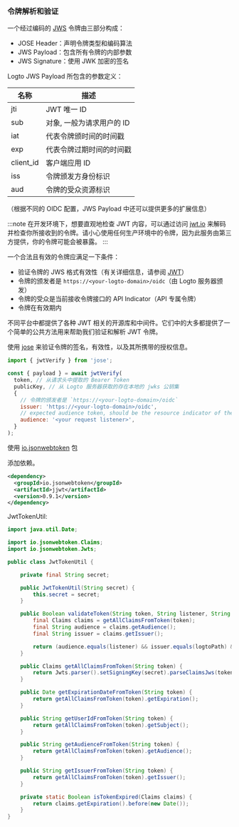 
### 令牌解析和验证

一个经过编码的 [JWS](https://datatracker.ietf.org/doc/html/rfc7515) 令牌由三部分构成：

- JOSE Header：声明令牌类型和编码算法
- JWS Payload：包含所有令牌的内部参数
- JWS Signature：使用 JWK 加密的签名

Logto JWS Payload 所包含的参数定义：

| 名称      | 描述                      |
| --------- | ------------------------- |
| jti       | JWT 唯一 ID               |
| sub       | 对象, 一般为请求用户的 ID |
| iat       | 代表令牌颁时间的时间戳    |
| exp       | 代表令牌过期时间的时间戳  |
| client_id | 客户端应用 ID             |
| iss       | 令牌颁发方身份标识        |
| aud       | 令牌的受众资源标识        |

（根据不同的 OIDC 配置，JWS Payload 中还可以提供更多的扩展信息）

:::note
在开发环境下，想要直观地检查 JWT 内容，可以通过访问 [jwt.io](https://jwt.io/) 来解码并检查你所接收到的令牌。请小心使用任何生产环境中的令牌，因为此服务由第三方提供，你的令牌可能会被暴露。
:::

一个合法且有效的令牌应满足一下条件：

- 验证令牌的 JWS 格式有效性（有关详细信息，请参阅 [JWT](https://datatracker.ietf.org/doc/html/rfc7519#section-7.2)）
- 令牌的颁发者是 `https://<your-logto-domain>/oidc`（由 Logto 服务器颁发）
- 令牌的受众是当前接收令牌接口的 API Indicator（API 专属令牌）
- 令牌在有效期内

不同平台中都提供了各种 JWT 相关的开源库和中间件。它们中的大多都提供了一个简单的公共方法用来帮助我们验证和解析 JWT 令牌。

<Tabs>

<TabItem value="js" label="NodeJs">

使用 [jose](https://github.com/panva/jose) 来验证令牌的签名，有效性，以及其所携带的授权信息。

```js
import { jwtVerify } from 'jose';

const { payload } = await jwtVerify(
  token, // 从请求头中提取的 Bearer Token
  publicKey, // 从 Logto 服务器获取的存在本地的 jwks 公钥集
  {
    // 令牌的颁发者是 `https://<your-logto-domain>/oidc`
    issuer: 'https://<your-logto-domain>/oidc',
    // expected audience token, should be the resource indicator of the current API
    audience: '<your request listener>',
  }
);
```

</TabItem>

<TabItem value="java" label="Java">

使用 [io.jsonwebtoken](https://javadoc.io/doc/io.jsonwebtoken/jjwt/latest/index.html) 包

添加依赖。

```xml
<dependency>
  <groupId>io.jsonwebtoken</groupId>
  <artifactId>jjwt</artifactId>
  <version>0.9.1</version>
</dependency>
```

JwtTokenUtil:

```java
import java.util.Date;

import io.jsonwebtoken.Claims;
import io.jsonwebtoken.Jwts;

public class JwtTokenUtil {

    private final String secret;

    public JwtTokenUtil(String secret) {
        this.secret = secret;
    }

    public Boolean validateToken(String token, String listener, String logtoPath) {
        final Claims claims = getAllClaimsFromToken(token);
        final String audience = claims.getAudience();
        final String issuer = claims.getIssuer();

        return (audience.equals(listener) && issuer.equals(logtoPath) && !isTokenExpired(claims));
    }

    public Claims getAllClaimsFromToken(String token) {
        return Jwts.parser().setSigningKey(secret).parseClaimsJws(token).getBody();
    }

    public Date getExpirationDateFromToken(String token) {
        return getAllClaimsFromToken(token).getExpiration();
    }

    public String getUserIdFromToken(String token) {
        return getAllClaimsFromToken(token).getSubject();
    }

    public String getAudienceFromToken(String token) {
        return getAllClaimsFromToken(token).getAudience();
    }

    public String getIssuerFromToken(String token) {
        return getAllClaimsFromToken(token).getIssuer();
    }

    private static Boolean isTokenExpired(Claims claims) {
        return claims.getExpiration().before(new Date());
    }
}

```

</TabItem>
</Tabs>
